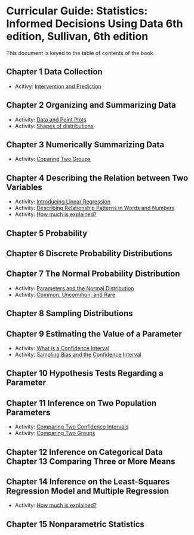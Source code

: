# Curricular Guide: Statistics: Informed Decisions Using Data 6th edition, Sullivan, 6th edition

This document is keyed to the table of contents of the book.

## Chapter 1 Data Collection
- Acitivy: [Intervention and Prediction]( http://www.statprep.org/LittleAppSite/posts/Activities/Intervention_and_prediction/)

## Chapter 2 Organizing and Summarizing Data
- Activity: [Data and Point Plots](http://www.statprep.org/LittleAppSite/posts/Activities/Point_plots/)
- Activity: [Shapes of distributions](http://www.statprep.org/LittleAppSite/posts/Activities/Distribution_shapes/)

## Chapter 3 Numerically Summarizing Data
- Activity: [Coparing Two Groups](http://www.statprep.org/LittleAppSite/posts/Activities/Comparing_two_groups/)

## Chapter 4 Describing the Relation between Two Variables
- Activity: [Introducing Linear Regression](http://www.statprep.org/LittleAppSite/posts/Activities/Introducing_linear_regression/)
- Activity: [Describing Relationship Patterns in Words and Numbers](http://www.statprep.org/LittleAppSite/posts/Activities/Relationship_patterns/)
- Activity: [How much is explained?](http://www.statprep.org/LittleAppSite/posts/Activities/How_much_is_explained/)

## Chapter 5 Probability

## Chapter 6 Discrete Probability Distributions

## Chapter 7 The Normal Probability Distribution
- Activity: [Parameters and the Normal Distribution](http://www.statprep.org/LittleAppSite/posts/Activities/Normal_parameters/)
- Activity: [Common, Uncommon, and Rare](http://www.statprep.org/LittleAppSite/posts/Activities/Common_and_rare/)

## Chapter 8 Sampling Distributions

## Chapter 9 Estimating the Value of a Parameter
- Activity: [What is a Confidence Interval](http://www.statprep.org/LittleAppSite/posts/Activities/What_is_a_confidence_interval/)
- Activity: [Sampling Bias and the Confidence Interval](http://www.statprep.org/LittleAppSite/posts/Activities/Sampling_bias/)

## Chapter 10 Hypothesis Tests Regarding a Parameter

## Chapter 11 Inference on Two Population Parameters
- Activity: [Comparing Two Confidence Intervals](http://www.statprep.org/LittleAppSite/posts/Activities/Comparing_confidence_intervals/)
- Activity: [Comparing Two Groups](http://www.statprep.org/LittleAppSite/posts/Activities/Comparing_two_groups/)

## Chapter 12 Inference on Categorical Data Chapter 13 Comparing Three or More Means

## Chapter 14 Inference on the Least-Squares Regression Model and Multiple Regression 
- Activity: [How much is explained?](http://www.statprep.org/LittleAppSite/posts/Activities/How_much_is_explained/)

## Chapter 15 Nonparametric Statistics

